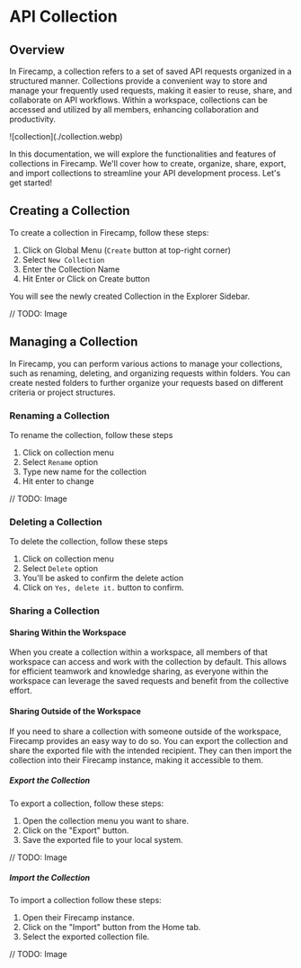 
# API Collection

## Overview

In Firecamp, a collection refers to a set of saved API requests organized in a structured manner. Collections provide a convenient way to store and manage your frequently used requests, making it easier to reuse, share, and collaborate on API workflows. Within a workspace, collections can be accessed and utilized by all members, enhancing collaboration and productivity.

<Bleed>
![collection](./collection.webp)
</Bleed>

In this documentation, we will explore the functionalities and features of collections in Firecamp. We'll cover how to create, organize, share, export, and import collections to streamline your API development process. Let's get started!

## Creating a Collection
To create a collection in Firecamp, follow these steps:

1. Click on Global Menu (`Create` button at top-right corner)
2. Select `New Collection`
3. Enter the Collection Name
4. Hit Enter or Click on Create button

You will see the newly created Collection in the Explorer Sidebar.

// TODO: Image

## Managing a Collection
In Firecamp, you can perform various actions to manage your collections, such as renaming, deleting, and organizing requests within folders. You can create nested folders to further organize your requests based on different criteria or project structures.

### Renaming a Collection
To rename the collection, follow these steps

1. Click on collection menu 
2. Select `Rename` option
3. Type new name for the collection
4. Hit enter to change

// TODO: Image


### Deleting a Collection
To delete the collection, follow these steps

1. Click on collection menu 
2. Select `Delete` option
3. You'll be asked to confirm the delete action
4. Click on `Yes, delete it.` button to confirm.

### Sharing a Collection

#### Sharing Within the Workspace
When you create a collection within a workspace, all members of that workspace can access and work with the collection by default. This allows for efficient teamwork and knowledge sharing, as everyone within the workspace can leverage the saved requests and benefit from the collective effort.

#### Sharing Outside of the Workspace
If you need to share a collection with someone outside of the workspace, Firecamp provides an easy way to do so. You can export the collection and share the exported file with the intended recipient. They can then import the collection into their Firecamp instance, making it accessible to them.

##### Export the Collection
To export a collection, follow these steps:

1. Open the collection menu you want to share.
2. Click on the "Export" button.
3. Save the exported file to your local system.

// TODO: Image

##### Import the Collection
To import a collection follow these steps:

1. Open their Firecamp instance.
2. Click on the "Import" button from the Home tab.
3. Select the exported collection file.

// TODO: Image